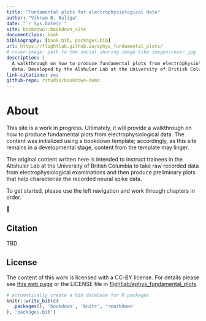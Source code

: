 ```yaml
--- 
title: "Fundamental plots for electrophysiological data"
author: "Vikram B. Baliga"
date: "`r Sys.Date()`"
site: bookdown::bookdown_site
documentclass: book
bibliography: [book.bib, packages.bib]
url: https://flightlab.github.io/ephys_fundamental_plots/
# cover-image: path to the social sharing image like images/cover.jpg
description: |
  A walkthrough on how to produce fundamental plots from electrophysiological 
  data. Developed by the Alshuler Lab at the University of British Columbia.
link-citations: yes
github-repo: rstudio/bookdown-demo
---
```


# About

This site is a work in progress. Ultimately, it will provide a walkthrough on how to produce fundamental plots from  electrophysiological data. The content was initialized using a bookdown template; accordingly, as this site remains in a developmental stage, content from the template may linger.

The original content written here is intended to instruct trainees in the Altshuler Lab at the University of British Columbia to take raw recorded data from electrophysiological examinations and then produce preliminary plots that help characterize the recorded neural spike data.

To get started, please use the left navigation and work through chapters in order.

🐢


## Citation {-}
TBD


## License {-}

The content of this work is licensed with a CC-BY license. For details please see [this web page](https://creativecommons.org/licenses/by/4.0/) or the LICENSE file in [flightlab/ephys_fundamental_plots](https://github.com/flightlab/ephys_fundamental_plots).

```r
# automatically create a bib database for R packages
knitr::write_bib(c(
  .packages(), 'bookdown', 'knitr', 'rmarkdown'
), 'packages.bib')
```
